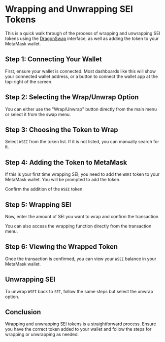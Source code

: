 
# Wrapping and Unwrapping SEI Tokens

This is a quick walk through of the process of wrapping and unwrapping SEI
tokens using the [DragonSwap](https://dragonswap.app/) interface, as well as
adding the token to your MetaMask wallet.

## Step 1: Connecting Your Wallet

First, ensure your wallet is connected. Most dashboards like this will show your
connected wallet address, or a button to connect the wallet app at the top-right
of the screen.

<div className="my-4 flex flex-col items-center sm:flex-row justify-center gap-8 w-full">
  <ImageWithCaption img={selectModeImage} alt="Connected address and Wrap/Unwrap option" caption="Connected address and Wrap/Unwrap option" className="max-w-xs mx-auto" />
</div>

## Step 2: Selecting the Wrap/Unwrap Option

You can either use the "Wrap/Unwrap" button directly from the main menu or
select it from the swap menu.

<div className="my-4 flex flex-col items-center sm:flex-row justify-center gap-8 w-full">
  <ImageWithCaption img={selectModeImage} alt="Selecting Wrap/Unwrap option" caption="Selecting Wrap/Unwrap option" className="max-w-xs mx-auto" />
</div>

## Step 3: Choosing the Token to Wrap

Select `WSEI` from the token list. If it is not listed, you can manually search
for it.

<div className="my-4 flex flex-col items-center sm:flex-row justify-center gap-8 w-full">
  <ImageWithCaption img={selectWseiImage} alt="Select WSEI token" caption="Selecting WSEI token" className="max-w-xs mx-auto" />
</div>

## Step 4: Adding the Token to MetaMask

If this is your first time wrapping SEI, you need to add the `WSEI` token to
your MetaMask wallet. You will be prompted to add the token.

<div className="my-4 flex flex-col items-center sm:flex-row justify-center gap-8 w-full">
  <ImageWithCaption img={walletAddWseiImage} alt="Add WSEI to MetaMask" caption="Adding WSEI to MetaMask" className="max-w-xs mx-auto" />
</div>

Confirm the addition of the `WSEI` token.

<div className="my-4 flex flex-col items-center sm:flex-row justify-center gap-8 w-full">
  <ImageWithCaption img={walletAddConfirmImage} alt="Confirm addition of WSEI token" caption="Confirming addition of WSEI token" className="max-w-xs mx-auto" />
</div>

## Step 5: Wrapping SEI

Now, enter the amount of SEI you want to wrap and confirm the transaction.

<div className="my-4 flex flex-col items-center sm:flex-row justify-center gap-8 w-full">
  <ImageWithCaption img={selectAmountImage} alt="Enter amount to wrap" caption="Entering amount to wrap" className="max-w-xs mx-auto" />
  <ImageWithCaption img={wrapTxImage} alt="Wrap SEI transaction" caption="Wrapping SEI transaction" className="max-w-xs mx-auto" />
</div>

You can also access the wrapping function directly from the transaction menu.

## Step 6: Viewing the Wrapped Token

Once the transaction is confirmed, you can view your `WSEI` balance in your
MetaMask wallet.

<div className="my-4 flex flex-col items-center sm:flex-row justify-center gap-8 w-full">
  <ImageWithCaption img={finalImage} alt="View WSEI balance" caption="Viewing WSEI balance" className="max-w-xs mx-auto" />
</div>

## Unwrapping SEI

To unwrap `WSEI` back to `SEI`, follow the same steps but select the unwrap
option.

## Conclusion

Wrapping and unwrapping SEI tokens is a straightforward process. Ensure you have
the correct token added to your wallet and follow the steps for wrapping or
unwrapping as needed.

